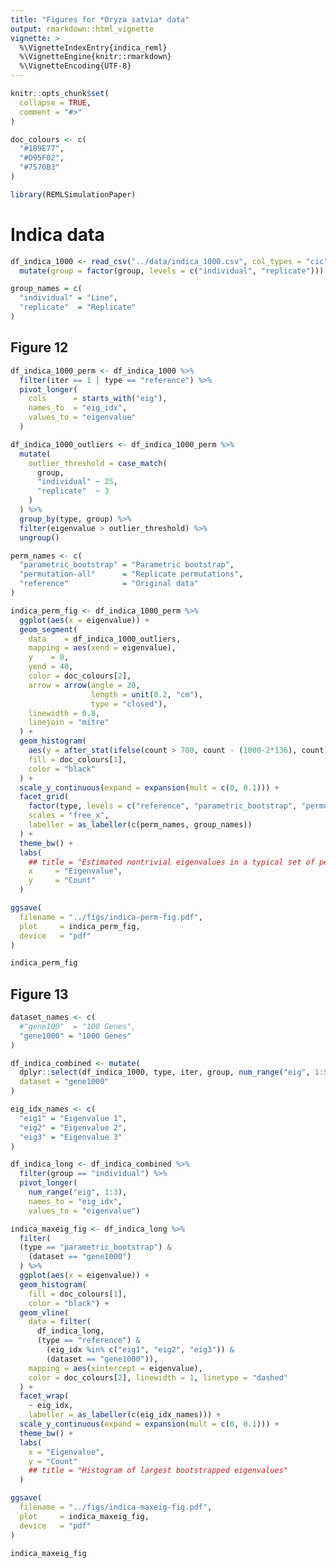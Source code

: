 ```yaml
---
title: "Figures for *Oryza satvia* data"
output: rmarkdown::html_vignette
vignette: >
  %\VignetteIndexEntry{indica_reml}
  %\VignetteEngine{knitr::rmarkdown}
  %\VignetteEncoding{UTF-8}
---
```


```r
knitr::opts_chunk$set(
  collapse = TRUE,
  comment = "#>"
)

doc_colours <- c(
  "#1B9E77",
  "#D95F02",
  "#7570B3"
)
```

```r
library(REMLSimulationPaper)
```

# Indica data

```r
df_indica_1000 <- read_csv("../data/indica_1000.csv", col_types = "cic") %>%
  mutate(group = factor(group, levels = c("individual", "replicate")))

group_names = c(
  "individual" = "Line",
  "replicate"  = "Replicate"
)
```

## Figure 12

```r
df_indica_1000_perm <- df_indica_1000 %>%
  filter(iter == 1 | type == "reference") %>%
  pivot_longer(
    cols      = starts_with("eig"),
    names_to  = "eig_idx",
    values_to = "eigenvalue"
  )

df_indica_1000_outliers <- df_indica_1000_perm %>%
  mutate(
    outlier_threshold = case_match(
      group,
      "individual" ~ 25,
      "replicate"  ~ 3
    )
  ) %>%
  group_by(type, group) %>%
  filter(eigenvalue > outlier_threshold) %>%
  ungroup()

perm_names <- c(
  "parametric_bootstrap" = "Parametric bootstrap",
  "permutation-all"      = "Replicate permutations",
  "reference"            = "Original data"
)

indica_perm_fig <- df_indica_1000_perm %>%
  ggplot(aes(x = eigenvalue)) +
  geom_segment(
    data    = df_indica_1000_outliers,
    mapping = aes(xend = eigenvalue),
    y    = 0,
    yend = 40,
    color = doc_colours[2],
    arrow = arrow(angle = 20,
                  length = unit(0.2, "cm"),
                  type = "closed"),
    linewidth = 0.8,
    linejoin = "mitre"
  ) +
  geom_histogram(
    aes(y = after_stat(ifelse(count > 700, count - (1000-2*136), count))),
    fill = doc_colours[1],
    color = "black"
  ) +
  scale_y_continuous(expand = expansion(mult = c(0, 0.1))) + 
  facet_grid(
    factor(type, levels = c("reference", "parametric_bootstrap", "permutation-all")) ~ group,
    scales = "free_x",
    labeller = as_labeller(c(perm_names, group_names))
  ) +
  theme_bw() +
  labs(
    ## title = "Estimated nontrivial eigenvalues in a typical set of permutations",
    x     = "Eigenvalue",
    y     = "Count"
  )
```

```r
ggsave(
  filename = "../figs/indica-perm-fig.pdf",
  plot     = indica_perm_fig,
  device   = "pdf"
)

indica_perm_fig
```

## Figure 13

```r
dataset_names <- c(
  #"gene100"  = "100 Genes",
  "gene1000" = "1000 Genes"
)

df_indica_combined <- mutate(
  dplyr::select(df_indica_1000, type, iter, group, num_range("eig", 1:5)),
  dataset = "gene1000"
)

```

```r
eig_idx_names <- c(
  "eig1" = "Eigenvalue 1",
  "eig2" = "Eigenvalue 2",
  "eig3" = "Eigenvalue 3"
)

df_indica_long <- df_indica_combined %>%
  filter(group == "individual") %>%
  pivot_longer(
    num_range("eig", 1:3),
    names_to = "eig_idx",
    values_to = "eigenvalue")

indica_maxeig_fig <- df_indica_long %>%
  filter(
  (type == "parametric_bootstrap") &
    (dataset == "gene1000")
  ) %>%
  ggplot(aes(x = eigenvalue)) +
  geom_histogram(
    fill = doc_colours[1],
    color = "black") +
  geom_vline(
    data = filter(
      df_indica_long,
      (type == "reference") &
        (eig_idx %in% c("eig1", "eig2", "eig3")) &
        (dataset == "gene1000")),
    mapping = aes(xintercept = eigenvalue),
    color = doc_colours[2], linewidth = 1, linetype = "dashed"
  ) +
  facet_wrap(
    ~ eig_idx,
    labeller = as_labeller(c(eig_idx_names))) +
  scale_y_continuous(expand = expansion(mult = c(0, 0.1))) + 
  theme_bw() +
  labs(
    x = "Eigenvalue",
    y = "Count"
    ## title = "Histogram of largest bootstrapped eigenvalues"
  )
```

```r
ggsave(
  filename = "../figs/indica-maxeig-fig.pdf",
  plot     = indica_maxeig_fig,
  device   = "pdf"
)

indica_maxeig_fig
```

